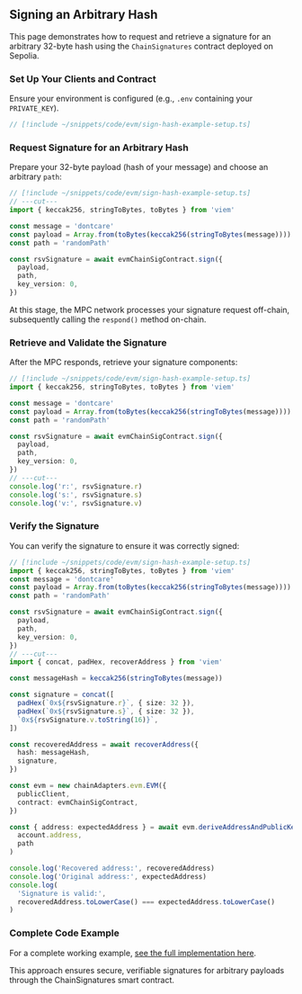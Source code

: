 ## Signing an Arbitrary Hash

This page demonstrates how to request and retrieve a signature for an arbitrary 32-byte hash using the `ChainSignatures` contract deployed on Sepolia.

### Set Up Your Clients and Contract

Ensure your environment is configured (e.g., `.env` containing your `PRIVATE_KEY`).

```ts twoslash
// [!include ~/snippets/code/evm/sign-hash-example-setup.ts]
```

### Request Signature for an Arbitrary Hash

Prepare your 32-byte payload (hash of your message) and choose an arbitrary `path`:

```ts twoslash
// [!include ~/snippets/code/evm/sign-hash-example-setup.ts]
// ---cut---
import { keccak256, stringToBytes, toBytes } from 'viem'

const message = 'dontcare'
const payload = Array.from(toBytes(keccak256(stringToBytes(message))))
const path = 'randomPath'

const rsvSignature = await evmChainSigContract.sign({
  payload,
  path,
  key_version: 0,
})
```

At this stage, the MPC network processes your signature request off-chain, subsequently calling the `respond()` method on-chain.

### Retrieve and Validate the Signature

After the MPC responds, retrieve your signature components:

```ts twoslash
// [!include ~/snippets/code/evm/sign-hash-example-setup.ts]
import { keccak256, stringToBytes, toBytes } from 'viem'

const message = 'dontcare'
const payload = Array.from(toBytes(keccak256(stringToBytes(message))))
const path = 'randomPath'

const rsvSignature = await evmChainSigContract.sign({
  payload,
  path,
  key_version: 0,
})
// ---cut---
console.log('r:', rsvSignature.r)
console.log('s:', rsvSignature.s)
console.log('v:', rsvSignature.v)
```

### Verify the Signature

You can verify the signature to ensure it was correctly signed:

```ts twoslash
// [!include ~/snippets/code/evm/sign-hash-example-setup.ts]
import { keccak256, stringToBytes, toBytes } from 'viem'
const message = 'dontcare'
const payload = Array.from(toBytes(keccak256(stringToBytes(message))))
const path = 'randomPath'

const rsvSignature = await evmChainSigContract.sign({
  payload,
  path,
  key_version: 0,
})
// ---cut---
import { concat, padHex, recoverAddress } from 'viem'

const messageHash = keccak256(stringToBytes(message))

const signature = concat([
  padHex(`0x${rsvSignature.r}`, { size: 32 }),
  padHex(`0x${rsvSignature.s}`, { size: 32 }),
  `0x${rsvSignature.v.toString(16)}`,
])

const recoveredAddress = await recoverAddress({
  hash: messageHash,
  signature,
})

const evm = new chainAdapters.evm.EVM({
  publicClient,
  contract: evmChainSigContract,
})

const { address: expectedAddress } = await evm.deriveAddressAndPublicKey(
  account.address,
  path
)

console.log('Recovered address:', recoveredAddress)
console.log('Original address:', expectedAddress)
console.log(
  'Signature is valid:',
  recoveredAddress.toLowerCase() === expectedAddress.toLowerCase()
)
```

### Complete Code Example

For a complete working example, [see the full implementation here](https://github.com/signet-examples/sign-arbitrary-hash).

This approach ensures secure, verifiable signatures for arbitrary payloads through the ChainSignatures smart contract.
